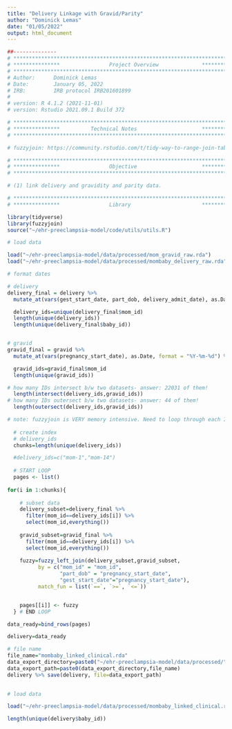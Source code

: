 ```yaml
---
title: "Delivery Linkage with Gravid/Parity"
author: "Dominick Lemas"
date: "01/05/2022"
output: html_document
---
```


```r
##-------------- 
# **************************************************************************** #
# ***************                Project Overview              *************** #
# **************************************************************************** #
# Author:      Dominick Lemas
# Date:        January 05, 2022
# IRB:         IRB protocol IRB201601899  
#
# version: R 4.1.2 (2021-11-01)
# version: Rstudio 2021.09.1 Build 372  

# **************************************************************************** #
# ***************          Technical Notes                     *************** #
# **************************************************************************** #

# fuzzyjoin: https://community.rstudio.com/t/tidy-way-to-range-join-tables-on-an-interval-of-dates/7881

# **************************************************************************** #
# ***************                Objective                     *************** #
# **************************************************************************** #

# (1) link delivery and gravidity and parity data.

```

```r
# **************************************************************************** #
# ***************                Library                       *************** #

library(tidyverse)
library(fuzzyjoin)
source("~/ehr-preeclampsia-model/code/utils/utils.R")

```

```r

# load data

load("~/ehr-preeclampsia-model/data/processed/mom_gravid_raw.rda")
load("~/ehr-preeclampsia-model/data/processed/mombaby_delivery_raw.rda")

```


```r

# format dates

# delivery
delivery_final = delivery %>%
  mutate_at(vars(gest_start_date, part_dob, delivery_admit_date), as.Date, format = "%Y-%m-%d") %>% ungroup() %>% select(-part_id) 

  delivery_ids=unique(delivery_final$mom_id)
  length(unique(delivery_ids))
  length(unique(delivery_final$baby_id))


# gravid
gravid_final = gravid %>%
  mutate_at(vars(pregnancy_start_date), as.Date, format = "%Y-%m-%d") %>% ungroup() %>% select(-part_id) %>% drop_na()

  gravid_ids=gravid_final$mom_id
  length(unique(gravid_ids))

# how many IDs intersect b/w two datasets- answer: 22031 of them!  
  length(intersect(delivery_ids,gravid_ids))
# how many IDs outersect b/w two datasets- answer: 44 of them!
  length(outersect(delivery_ids,gravid_ids))

```

```r

# note: fuzzyjoin is VERY memory intensive. Need to loop through each ID to limit the memory footprint
  
  # create index
  # delivery_ids
  chunks=length(unique(delivery_ids))

  #delivery_ids=c("mom-1","mom-14")
  
  # START LOOP  
  pages <- list()
  
for(i in 1:chunks){
    
    # subset data
    delivery_subset=delivery_final %>%
      filter(mom_id==delivery_ids[i]) %>%
      select(mom_id,everything())
    
    gravid_subset=gravid_final %>%
      filter(mom_id==delivery_ids[i]) %>%
      select(mom_id,everything())
  
    fuzzy=fuzzy_left_join(delivery_subset,gravid_subset,
          by = c("mom_id" = "mom_id",
                 "part_dob" = "pregnancy_start_date",
                 "gest_start_date"="pregnancy_start_date"),
          match_fun = list(`==`, `>=`, `<=`)) 


    pages[[i]] <- fuzzy
  } # END LOOP

data_ready=bind_rows(pages)

delivery=data_ready

# file name
file_name="mombaby_linked_clinical.rda"
data_export_directory=paste0("~/ehr-preeclampsia-model/data/processed/") 
data_export_path=paste0(data_export_directory,file_name)
delivery %>% save(delivery, file=data_export_path)
  
```

```r

# load data

load("~/ehr-preeclampsia-model/data/processed/mombaby_linked_clinical.rda")

length(unique(delivery$baby_id))

```
